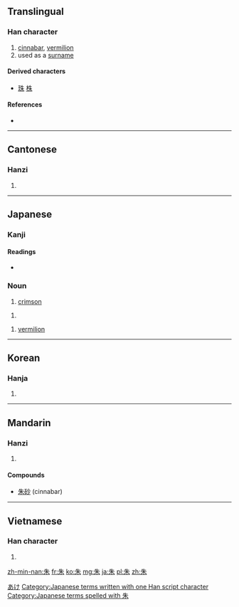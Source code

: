 ==Translingual==

===Han character===
{{Han char|rn=75|rad=木|as=02|sn=6|four=2590<sub>0</sub>|canj=竹十木 (HJD)|ids=⿰[[丿]][[未]]}}

# [[cinnabar]], [[vermilion]]
# used as a [[surname]]

====Derived characters====
* [[珠]] [[株]]

====References====
* {{Han ref|kx=0509.130|dkj=14424|dj=0893.040|hdz=21154.030|uh=6731|ud=26417|bh=A6B6|bd=42678}}

----

==Cantonese==

===Hanzi===
{{yue-hanzi|jyut=[[zyu1]]|y=jyu1}}

# {{defn|lang=yue|sort=木02}}

----

==Japanese==

===Kanji===
{{ja-kanji|grade=c|rs=木02}}

====Readings====
* {{ja-readings|on=[[しゅ]] (shu)|kun=[[あか]] (aka), [[あけ]] (ake)}}

===Noun===
{{ja-noun|k|hira=あけ|rom=ake}}

# [[crimson]] 

{{ja-noun|k|hira=あか|rom=aka}}

# {{alternative form of|赤|lang=ja}}

{{ja-noun|k|hira=しゅ|rom=shu}} 

# [[vermilion]]

[[Category:ja:Reds|あけ]]
[[Category:Japanese terms written with one Han script character]]
[[Category:Japanese terms spelled with 朱]]
----

==Korean==

===Hanja===
{{ko-hanja|hangeul=주|eumhun=|rv=ju|mr=chu|y=cwu}}

# {{defn|lang=ko|sort=木02}}

----

==Mandarin==

===Hanzi===
{{cmn-hanzi|pin=[[zhū]] ([[zhu1]]), [[shú]] ([[shu2]])|wg=chu<sup>1</sup>, shu<sup>2</sup>}}

#{{defn|lang=cmn|sort=木02}}

====Compounds====
*[[朱砂]] (cinnabar)

----

==Vietnamese==

===Han character===
{{vi-hantu|[[chu]], [[cho]], [[chẩu]], [[chõ]], [[chau]], [[châu]], [[choa]]|rs=木02}}

# {{defn|lang=vi|sort=木02}}

[[zh-min-nan:朱]]
[[fr:朱]]
[[ko:朱]]
[[mg:朱]]
[[ja:朱]]
[[pl:朱]]
[[zh:朱]]